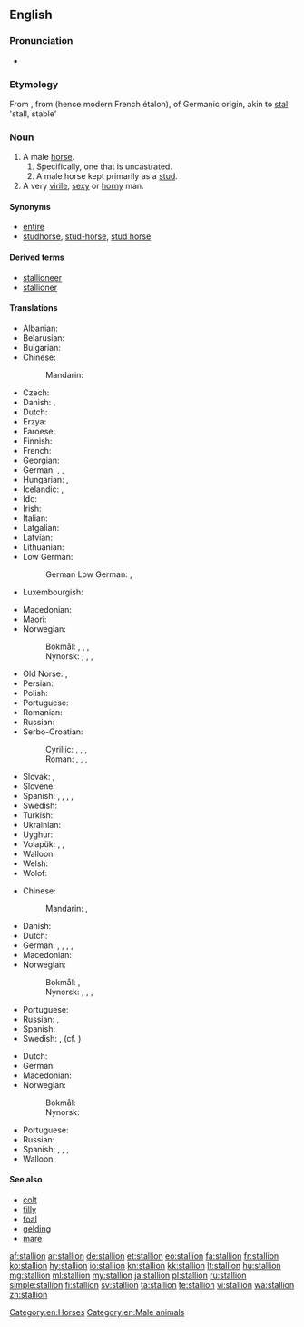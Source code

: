==English==

===Pronunciation===
* {{audio|en-us-stallion.ogg|Audio (US)|lang=en}}

===Etymology===
From {{etyl|enm|en}} {{term|stalion|lang=enm}}, from {{etyl|frm|en}} {{term|estalon|lang=frm}} (hence modern French étalon), of Germanic origin, akin to [[stal]] 'stall, stable'

===Noun===
{{en-noun}}

# A male [[horse]].
## Specifically, one that is uncastrated.
## A male horse kept primarily as a [[stud]].
# A very [[virile]], [[sexy]] or [[horny]] man.

====Synonyms====
* [[entire#Noun|entire]]
* [[studhorse]], [[stud-horse]], [[stud horse]]

====Derived terms====
* [[stallioneer]]
* [[stallioner]]

====Translations====
{{trans-top|uncastrated male horse}}
* Albanian: {{t|sq|hamshor|m}}
* Belarusian: {{t|be|жарабец|m|tr=žarabéc|sc=Cyrl}}
* Bulgarian: {{t+|bg|жребец|m|tr=žrebéc|sc=Cyrl}}
* Chinese:
*: Mandarin: {{t+|cmn|公马|tr=gōngmǎ|sc=Hani}}
* Czech: {{t|cs|hřebec|m}}
* Danish: {{t+|da|hingst|c}}, {{t|da|hanhest|c}}
* Dutch: {{t+|nl|hengst|m}}
* Erzya: {{t|myv|айгор|tr=ajgor}}
* Faroese: {{t+|fo|hestur|m}}
* Finnish: {{t+|fi|ori}}
* French: {{t+|fr|étalon|m}}
* Georgian: {{t|ka|ულაყი|tr=ulaqi|sc=Geor}}
* German: {{t+|de|Hengst|m}}, {{t|de|Pferdehengst}}, {{t|de|Pferdemännchen|n}}
* Hungarian: {{t+|hu|csődör}}, {{t+|hu|mén}}
* Icelandic: {{t|is|stóðhestur|m}}, {{t+|is|graðhestur|m}}
* Ido: {{t+|io|kavalulo}}
* Irish: {{t|ga|stail|f}}
* Italian: {{t|it|stallone|m}}
* Latgalian: {{t|ltg|ogers}}
* Latvian: {{t|lv|ērzelis|m}}
* Lithuanian: {{t+|lt|eržilas|m}}
* Low German:
*: German Low German: {{t+|nds|Hingst|m}}, {{t+|nds|Hengst|m}}
* Luxembourgish: {{t+|lb|Hengscht|m}}
{{trans-mid}}
* Macedonian: {{t|mk|ждребец|m|tr=ždrébec}}
* Maori: {{t|mi|tāriana}}
* Norwegian:
*: Bokmål: {{t+|nb|hingst|m}}, {{t|nb|grahest|m}}, {{t+|nb|hest|m}}, {{qualifier|[[ukastrert]]}} {{t|nb|hannhest|m}}
*: Nynorsk: {{t|nn|hingst|m}}, {{t|nn|grahest|m}}, {{t|nn|hest|m}}, {{qualifier|[[ukastrert]]}} {{t|nn|hannhest|m}}
* Old Norse: {{t|non|reini|m}}, {{t|non|hestr|m}}
* Persian: {{t+|fa|نریان|tr=nariyân|sc=fa-Arab}}
* Polish: {{t+|pl|ogier|m}}
* Portuguese: {{t+|pt|garanhão|m}}
* Romanian: {{t+|ro|armăsar|m}}
* Russian: {{t+|ru|жеребец|m|tr=žerebéc}}
* Serbo-Croatian:
*: Cyrillic: {{t|sh|ждребац|m}}, {{t|sh|ждријебац|m}}, {{t|sh|пастух|m}}, {{t|sh|пастув|m}}
*: Roman: {{t|sh|ždrebac|m}}, {{t|sh|ždrijebac|m}}, {{t|sh|pastuh|m}}, {{t|sh|pastuv|m}}
* Slovak: {{t|sk|tátoš|m}}, {{t|sk|žrebec|m}}
* Slovene: {{t+|sl|žrebec|m}}
* Spanish: {{t+|es|potro|m}}, {{t+|es|semental|m}}, {{t+|es|cojudo|m}}, {{t+|es|entero|m}}, {{t+|es|padrillo|m}}
* Swedish: {{t+|sv|hingst|c}}
* Turkish: {{t+|tr|aygır|m}}
* Ukrainian: {{t+|uk|жеребець|m|tr=žerebéc’|sc=Cyrl}}
* Uyghur: {{t|ug|ئايغىر|sc=ug-Arab}}
* Volapük: {{t+|vo|hijevod}}, {{qualifier|obsolete}} {{t|vo|omjeval}}, {{qualifier|obsolete}} {{t|vo|lejeval}}
* Walloon: {{t+|wa|roncén|m}}
* Welsh: {{t+|cy|march|m}}
* Wolof: {{t|wo|sàll|alt=sàll wi}}
{{trans-bottom}}

{{trans-top|male horse kept primarily as a stud}}
* Chinese:
*: Mandarin: {{t|cmn|種馬|sc=Hani}}, {{t+|cmn|种马|tr=zhǒngmǎ|sc=Hani}}
* Danish: {{t|da|avlshingst|c}}
* Dutch: {{t+|nl|dekhengst|m}}
* German: {{t|de|Deckhengst|m}}, {{t|de|Zuchthengst|m}}, {{t|de|Schälhengst|m}}, {{t|de|Schellhengst|m}}, {{t+|de|Beschäler|m}}
* Macedonian: {{t|mk|пастув|m|tr=pástuv}}
* Norwegian:
*: Bokmål: {{t|nb|avlshingst|m}}, {{t|nb|stohingst|m}}
*: Nynorsk: {{t|nn|avlshingst|m}}, {{t|nn|alshingst|m}}, {{t|nn|alehingst|m}}, {{t|nn|stohingst|m}}
{{trans-mid}}
* Portuguese: {{t+|pt|garanhão|m}}
* Russian: {{t+|ru|самец-производитель|m|tr=saméc-proizvodítel’|sc=Cyrl}}, {{t+|ru|жеребец|m|tr=žerebéc|sc=Cyrl}}
* Spanish: {{t+|es|semental|m}}
* Swedish: {{t+|sv|hingst|c}}, {{t|sv|avelshingst|c}} (cf. {{t|sv|avelssto|c}})
{{trans-bottom}}

{{trans-top|very virile, sexy or horny man}}
* Dutch: {{t+|nl|dekhengst|m}}
* German: {{t|de|Zuchthengst|m}}
* Macedonian: {{t|mk|пастув|m|tr=pástuv}}
* Norwegian:
*: Bokmål: {{t|nb|grahest|m}}
*: Nynorsk: {{t|nn|grahest|m}}
{{trans-mid}}
* Portuguese: {{t+|pt|garanhão|m}}
* Russian: {{qualifier|colloquial}} {{t+|ru|жеребец|m|tr=žerebéc|sc=Cyrl}}
* Spanish: {{t+|es|semental|m}}, {{t+|es|cuero|m}}, {{t+|es|mango|m}}, {{t|es|papasote|m}}
* Walloon: {{t+|wa|roncén|m}}
{{trans-bottom}}

====See also====
* [[colt]]
* [[filly]]
* [[foal]]
* [[gelding]]
* [[mare]]

[[Category:en:Horses]]
[[Category:en:Male animals]]

[[af:stallion]]
[[ar:stallion]]
[[de:stallion]]
[[et:stallion]]
[[eo:stallion]]
[[fa:stallion]]
[[fr:stallion]]
[[ko:stallion]]
[[hy:stallion]]
[[io:stallion]]
[[kn:stallion]]
[[kk:stallion]]
[[lt:stallion]]
[[hu:stallion]]
[[mg:stallion]]
[[ml:stallion]]
[[my:stallion]]
[[ja:stallion]]
[[pl:stallion]]
[[ru:stallion]]
[[simple:stallion]]
[[fi:stallion]]
[[sv:stallion]]
[[ta:stallion]]
[[te:stallion]]
[[vi:stallion]]
[[wa:stallion]]
[[zh:stallion]]